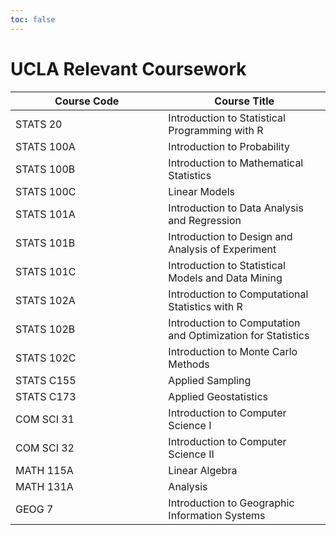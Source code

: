 ```yaml
---
toc: false
---
```

# UCLA Relevant Coursework

| Course Code | Course Title |
|-------------|--------------|
| STATS 20 | Introduction to Statistical Programming with R |
| STATS 100A | Introduction to Probability |
| STATS 100B | Introduction to Mathematical Statistics |
| STATS 100C | Linear Models |
| STATS 101A | Introduction to Data Analysis and Regression |
| STATS 101B | Introduction to Design and Analysis of Experiment |
| STATS 101C | Introduction to Statistical Models and Data Mining |
| STATS 102A | Introduction to Computational Statistics with R |
| STATS 102B | Introduction to Computation and Optimization for Statistics |
| STATS 102C | Introduction to Monte Carlo Methods |
| STATS C155 | Applied Sampling |
| STATS C173 | Applied Geostatistics |
| COM SCI 31 | Introduction to Computer Science I |
| COM SCI 32 | Introduction to Computer Science II |
| MATH 115A | Linear Algebra |
| MATH 131A | Analysis |
| GEOG 7 | Introduction to Geographic Information Systems |


